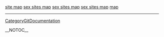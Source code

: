 <a href= http://webalias.com/mapzz >site map</a>   <a href= http://www.answerbag.com/profile/?id=195267 >sex sites map</a>   <a href= http://www.answerbag.com/profile/?id=195405 >sex sites map</a>   <a href= http://sitemap.theanswerman.org/map.html >sex sites map</a>   <a href= http://sitemap.theanswerman.org/map2.html >map</a>
----
[[CategoryGitDocumentation]]

__NOTOC__